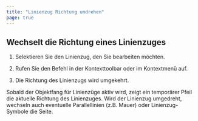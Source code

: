 ```yaml
---
title: "Linienzug Richtung umdrehen"
page: true
---
```

## Wechselt die Richtung eines Linienzuges

1. Selektieren Sie den Linienzug, den Sie bearbeiten m&#246;chten.

2. Rufen Sie den Befehl in der Kontexttoolbar oder im Kontextmen&#252; auf.

3. Die Richtung des Linienzugs wird umgekehrt.




<Success>
Sobald der Objektfang f&#252;r Linienz&#252;ge aktiv wird, zeigt ein tempor&#228;rer Pfeil die aktuelle Richtung des Linienzuges.
Wird der Linienzug umgedreht, wechseln auch eventuelle Parallellinien (z.B. Mauer) oder Linienzug-Symbole die Seite.
</Success>
